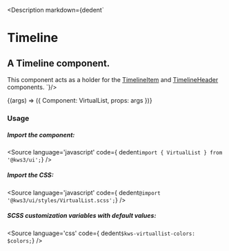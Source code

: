 

<Version />

<Meta
  title="Helpers/VirtualList"
  component={VirtualList}
  args={args}
  argTypes={{}}
/>

<Description markdown={dedent`
# Timeline
## A Timeline component.
This component acts as a holder for the <a href="/docs/helpers-timeline-timelineitem--timeline-item">TimelineItem</a> and <a href="/docs/helpers-timeline-timelineheader--timeline-header">TimelineHeader</a> components.
`}/>

<Canvas>
  <Story
  name="VirtualList"
  args={args}
  >
  {(args) => ({
    Component: VirtualList,
    props: args
  })}
  </Story>
</Canvas>

<ArgsTable story="VirtualList" />


### Usage
##### Import the component:
<Source
  language='javascript'
  code={ dedent`import { VirtualList } from '@kws3/ui';`}
/>

##### Import the CSS:
<Source
  language='javascript'
  code={ dedent`@import '@kws3/ui/styles/VirtualList.scss';`}
/>

##### SCSS customization variables with default values:
<Source
  language='css'
  code={ dedent`
    $kws-virtuallist-colors: $colors;
  `}
/>
